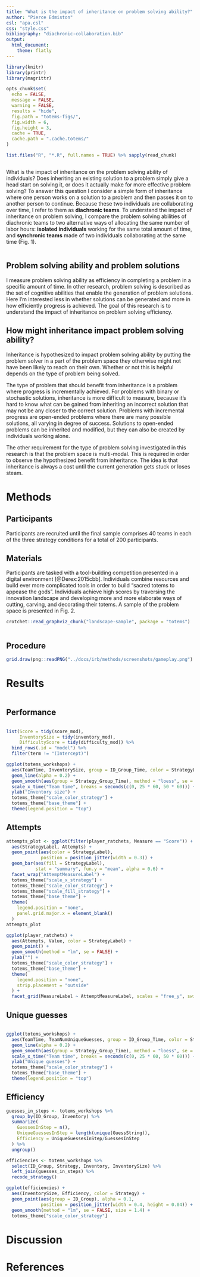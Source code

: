 ```yaml
---
title: "What is the impact of inheritance on problem solving ability?"
author: "Pierce Edmiston"
csl: "apa.csl"
css: "style.css"
bibliography: "diachronic-collaboration.bib"
output:
  html_document:
    theme: flatly
---
```


```r
library(knitr)
library(printr)
library(magrittr)

opts_chunk$set(
  echo = FALSE,
  message = FALSE,
  warning = FALSE,
  results = "hide",
  fig.path = "totems-figs/",
  fig.width = 6,
  fig.height = 3,
  cache = TRUE,
  cache.path = ".cache.totems/"
)

list.files("R", "*.R", full.names = TRUE) %>% sapply(read_chunk)
```

```r
```

What is the impact of inheritance on the problem solving ability of individuals? Does inheriting an existing solution to a problem simply give a head start on solving it, or does it actually make for more effective problem solving? To answer this question I consider a simple form of inheritance where one person works on a solution to a problem and then passes it on to another person to continue. Because these two individuals are collaborating over time, I refer to them as **diachronic teams**. To understand the impact of inheritance on problem solving, I compare the problem solving abilities of diachronic teams to two alternative ways of allocating the same number of labor hours: **isolated individuals** working for the same total amount of time, and **synchronic teams** made of two individuals collaborating at the same time (Fig. 1).

```r
```

## Problem solving ability and problem solutions

I measure problem solving ability as efficiency in completing a problem in a specific amount of time. In other research, problem solving is described as the set of cognitive abilities that enable the generation of problem solutions. Here I'm interested less in whether solutions can be generated and more in how efficiently progress is achieved. The goal of this research is to understand the impact of inheritance on problem solving efficiency.

\begin{equation}
problem\ solution = ability \cdot time \cdot inheritance\\
\end{equation}

## How might inheritance impact problem solving ability?

Inheritance is hypothesized to impact problem solving ability by putting the problem solver in a part of the problem space they otherwise might not have been likely to reach on their own. Whether or not this is helpful depends on the type of problem being solved.

The type of problem that should benefit from inheritance is a problem where progress is incrementally achieved. For problems with binary or stochastic solutions, inheritance is more difficult to measure, because it's hard to know what can be gained from inheriting an incorrect solution that may not be any closer to the correct solution. Problems with incremental progress are open-ended problems where there are many possible solutions, all varying in degree of success. Solutions to open-ended problems can be inherited and modified, but they can also be created by individuals working alone.

The other requirement for the type of problem solving investigated in this research is that the problem space is multi-modal. This is required in order to observe the hypothesized benefit from inheritance. The idea is that inheritance is always a cost until the current generation gets stuck or loses steam.

# Methods

## Participants

Participants are recruited until the final sample comprises 40 teams in each of the three strategy conditions for a total of 200 participants.

## Materials

Participants are tasked with a tool-building competition presented in a digital environment [@Derex:2015cbb]. Individuals combine resources and build ever more complicated tools in order to build "sacred totems to appease the gods". Individuals achieve high scores by traversing the innovation landscape and developing more and more elaborate ways of cutting, carving, and decorating their totems. A sample of the problem space is presented in Fig. 2.

```r
crotchet::read_graphviz_chunk("landscape-sample", package = "totems")
```

```r
```

## Procedure

```r
grid.draw(png::readPNG("../docs/irb/methods/screenshots/gameplay.png") %>% rasterGrob())
```

# Results

```r
```

## Performance

```r
```

```r
list(Score = tidy(score_mod),
     InventorySize = tidy(inventory_mod),
     DifficultyScore = tidy(difficulty_mod)) %>%
  bind_rows(.id = "model") %>%
  filter(term != "(Intercept)")
```

```r
ggplot(totems_workshops) +
  aes(TeamTime, InventorySize, group = ID_Group_Time, color = StrategyLabel) +
  geom_line(alpha = 0.2) +
  geom_smooth(aes(group = Strategy_Group_Time), method = "loess", se = FALSE) +
  scale_x_time("Team time", breaks = seconds(c(0, 25 * 60, 50 * 60))) +
  ylab("Inventory size") +
  totems_theme["scale_color_strategy"] +
  totems_theme["base_theme"] +
  theme(legend.position = "top")
```

## Attempts

```r
attempts_plot <- ggplot(filter(player_ratchets, Measure == "Score")) +
  aes(StrategyLabel, Attempts) +
  geom_point(aes(color = StrategyLabel),
             position = position_jitter(width = 0.3)) +
  geom_bar(aes(fill = StrategyLabel),
           stat = "summary", fun.y = "mean", alpha = 0.6) +
  facet_wrap("AttemptMeasureLabel") +
  totems_theme["scale_x_strategy"] +
  totems_theme["scale_color_strategy"] +
  totems_theme["scale_fill_strategy"] +
  totems_theme["base_theme"] +
  theme(
    legend.position = "none",
    panel.grid.major.x = element_blank()
  )
attempts_plot
```

```r
ggplot(player_ratchets) +
  aes(Attempts, Value, color = StrategyLabel) +
  geom_point() +
  geom_smooth(method = "lm", se = FALSE) +
  ylab("") +
  totems_theme["scale_color_strategy"] +
  totems_theme["base_theme"] +
  theme(
    legend.position = "none",
    strip.placement = "outside"
  ) +
  facet_grid(MeasureLabel ~ AttemptMeasureLabel, scales = "free_y", switch = "y")
```

## Unique guesses

```r

```

```r
ggplot(totems_workshops) +
  aes(TeamTime, TeamNumUniqueGuesses, group = ID_Group_Time, color = StrategyLabel) +
  geom_line(alpha = 0.2) +
  geom_smooth(aes(group = Strategy_Group_Time), method = "loess", se = FALSE) +
  scale_x_time("Team time", breaks = seconds(c(0, 25 * 60, 50 * 60))) +
  ylab("Unique guesses") +
  totems_theme["scale_color_strategy"] +
  totems_theme["base_theme"] +
  theme(legend.position = "top")
```

## Efficiency

```r
guesses_in_steps <- totems_workshops %>%
  group_by(ID_Group, Inventory) %>%
  summarize(
    GuessesInStep = n(),
    UniqueGuessesInStep = length(unique(GuessString)),
    Efficiency = UniqueGuessesInStep/GuessesInStep
  ) %>%
  ungroup()

efficiencies <- totems_workshops %>%
  select(ID_Group, Strategy, Inventory, InventorySize) %>%
  left_join(guesses_in_steps) %>%
  recode_strategy()

ggplot(efficiencies) +
  aes(InventorySize, Efficiency, color = Strategy) +
  geom_point(aes(group = ID_Group), alpha = 0.1,
             position = position_jitter(width = 0.4, height = 0.04)) +
  geom_smooth(method = "lm", se = FALSE, size = 1.4) +
  totems_theme["scale_color_strategy"]
```

# Discussion

# References
